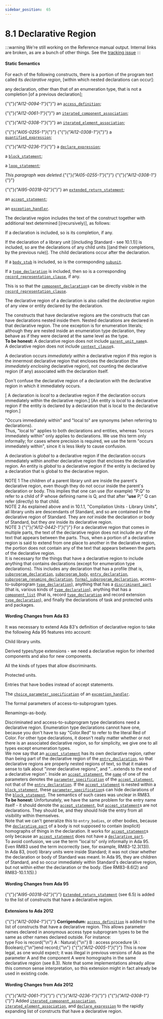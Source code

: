 ---
sidebar_position:  65
---

# 8.1 Declarative Region

:::warning
We're still working on the Reference manual output.  Internal links are broken,
as are a bunch of other things.
See the [tracking issue](https://github.com/ada-lang-io/ada-lang-io/issues/20)
:::



#### Static Semantics

<p>For each of the following constructs, there is a portion of the program text called its <em>declarative region</em>, [within which nested declarations can occur]: <br /></p>

<p>any declaration, other than that of an enumeration type, that is not a completion [of a previous declaration];<br /></p>

<p>{"{"}<em>{"AI12-0094-1"}</em>{"}"} an <code><a href="../AA-3/AA-3.10#S0084">access_definition</a></code>;<br /></p>

<p>{"{"}<em>{"AI12-0061-1"}</em>{"}"} an <code><a href="../AA-4/AA-4.3#S0119">iterated_component_association</a></code>;<br /></p>

<p>{"{"}<em>{"AI12-0308-1"}</em>{"}"} an <code><a href="../AA-4/AA-4.3#S0131">iterated_element_association</a></code>;<br /></p>

<p>{"{"}<em>{"AI05-0255-1"}</em>{"}"} {"{"}<em>{"AI12-0308-1"}</em>{"}"} a <code><a href="../AA-4/AA-4.5#S0153">quantified_expression</a></code>;<br /></p>

<p>{"{"}<em>{"AI12-0236-1"}</em>{"}"} a <code><a href="../AA-4/AA-4.5#S0156">declare_expression</a></code>;<br /></p>

<p>a <code><a href="../AA-5/AA-5.6#S0191">block_statement</a></code>;<br /></p>

<p>a <code><a href="../AA-5/AA-5.5#S0178">loop_statement</a></code>;<br /></p>

<p><em>This paragraph was deleted.</em>{"{"}<em>{"AI05-0255-1"}</em>{"}"} {"{"}<em>{"AI12-0308-1"}</em>{"}"} <br /></p>

<p>{"{"}<em>{"AI95-00318-02"}</em>{"}"} an <code><a href="../AA-6/AA-6.5#S0225">extended_return_statement</a></code>;<br /></p>

<p>an <code><a href="../AA-9/AA-9.5#S0258">accept_statement</a></code>;<br /></p>

<p>an <code><a href="../AA-11/AA-11.2#S0305">exception_handler</a></code>. <br /></p>

<p>The declarative region includes the text of the construct together with additional text determined [(recursively)], as follows: <br /></p>

<p>If a declaration is included, so is its completion, if any.<br /></p>

<p>If the declaration of a library unit [(including Standard - see 10.1.1)] is included, so are the declarations of any child units [(and their completions, by the previous rule)]. The child declarations occur after the declaration.<br /></p>

<p>If a <code><a href="../AA-10/AA-10.1#S0297">body_stub</a></code> is included, so is the corresponding <code><a href="../AA-10/AA-10.1#S0302">subunit</a></code>.<br /></p>

<p>If a <code><a href="../AA-3/AA-3.2#S0023">type_declaration</a></code> is included, then so is a corresponding <code><a href="../AA-13/AA-13.5#S0352">record_representation_clause</a></code>, if any. <br /></p>

<Admonition type="aarm" aarm="reason" title="Reason: ">
<strong></strong>This is so that the <code><a href="../AA-3/AA-3.8#S0070">component_declaration</a></code>s can be directly visible in the <code><a href="../AA-13/AA-13.5#S0352">record_representation_clause</a></code>. <br /></Admonition>

<p>The declarative region of a declaration is also called the <em>declarative region</em> of any view or entity declared by the declaration. <br /></p>

<Admonition type="aarm" aarm="reason" title="Reason: ">
<strong></strong>The constructs that have declarative regions are the constructs that can have declarations nested inside them. Nested declarations are declared in that declarative region. The one exception is for enumeration literals; although they are nested inside an enumeration type declaration, they behave as if they were declared at the same level as the type. <br /></Admonition>

<Admonition type="aarm" aarm="note" title="Note: ">
<strong>To be honest: </strong>A declarative region does not include <code><a href="../AA-10/AA-10.1#S0291">parent_unit_name</a></code>s. <br /></Admonition>

<Admonition type="aarm" aarm="ramification" title="Ramification: ">
<strong></strong>A declarative region does not include <code><a href="../AA-10/AA-10.1#S0292">context_clause</a></code>s. <br /></Admonition>

<p>A declaration occurs <em>immediately within</em> a declarative region if this region is the innermost declarative region that encloses the declaration (the <em>immediately enclosing</em> declarative region), not counting the declarative region (if any) associated with the declaration itself. <br /></p>

<Admonition type="aarm" aarm="discussion" title="Discussion: ">
<strong></strong>Don't confuse the declarative region of a declaration with the declarative region in which it immediately occurs. <br /></Admonition>

<p>[ A declaration is <em>local</em> to a declarative region if the declaration occurs immediately within the declarative region.] [An entity is <em>local</em> to a declarative region if the entity is declared by a declaration that is local to the declarative region.] <br /></p>

<Admonition type="aarm" aarm="ramification" title="Ramification: ">
<strong></strong>"Occurs immediately within" and "local to" are synonyms (when referring to declarations).<br /></Admonition>

<Admonition type="aarm" aarm="note" title="Note: ">
Thus, "local to" applies to both declarations and entities, whereas "occurs immediately within" only applies to declarations. We use this term only informally; for cases where precision is required, we use the term "occurs immediately within", since it is less likely to cause confusion. <br /></Admonition>

<p>A declaration is <em>global</em> to a declarative region if the declaration occurs immediately within another declarative region that encloses the declarative region. An entity is <em>global</em> to a declarative region if the entity is declared by a declaration that is global to the declarative region. <br /></p>

<Admonition type="aarm" aarm="note" title="Note: ">
NOTE 1   The children of a parent library unit are inside the parent's declarative region, even though they do not occur inside the parent's declaration or body. This implies that one can use (for example) "P.Q" to refer to a child of P whose defining name is Q, and that after "<strong>use</strong> P;" Q can refer (directly) to that child.<br /></Admonition>

<Admonition type="aarm" aarm="note" title="Note: ">
NOTE 2   As explained above and in 10.1.1, "Compilation Units - Library Units", all library units are descendants of Standard, and so are contained in the declarative region of Standard. They are <em>not</em> inside the declaration or body of Standard, but they <em>are</em> inside its declarative region.<br /></Admonition>

<Admonition type="aarm" aarm="note" title="Note: ">
NOTE 3   {"{"}<em>{"AI12-0442-1"}</em>{"}"} For a declarative region that comes in multiple parts, the text of the declarative region does not include any of the text that appears between the parts. Thus, when a portion of a declarative region is said to extend from one place to another in the declarative region, the portion does not contain any of the text that appears between the parts of the declarative region. <br /></Admonition>

<Admonition type="aarm" aarm="discussion" title="Discussion: ">
<strong></strong>It is necessary for the things that have a declarative region to include anything that contains declarations (except for enumeration type declarations). This includes any declaration that has a profile (that is, <code><a href="../AA-6/AA-6.1#S0195">subprogram_declaration</a></code>, <code><a href="../AA-6/AA-6.3#S0216">subprogram_body</a></code>, <code><a href="../AA-9/AA-9.5#S0257">entry_declaration</a></code>, <code><a href="../AA-8/AA-8.5#S0242">subprogram_renaming_declaration</a></code>, <code><a href="../AA-12/AA-12.6#S0335">formal_subprogram_declaration</a></code>, access-to-subprogram <code><a href="../AA-3/AA-3.2#S0023">type_declaration</a></code>), anything that has a <code><a href="../AA-3/AA-3.7#S0059">discriminant_part</a></code> (that is, various kinds of <code><a href="../AA-3/AA-3.2#S0023">type_declaration</a></code>), anything that has a <code><a href="../AA-3/AA-3.8#S0068">component_list</a></code> (that is, record <code><a href="../AA-3/AA-3.2#S0023">type_declaration</a></code> and record extension <code><a href="../AA-3/AA-3.2#S0023">type_declaration</a></code>), and finally the declarations of task and protected units and packages. <br /></Admonition>


#### Wording Changes from Ada 83

<Admonition type="aarm" aarm="note" title="Note: ">
It was necessary to extend Ada 83's definition of declarative region to take the following Ada 95 features into account: <br /></Admonition>

<p>Child library units.<br /></p>

<p>Derived types/type extensions - we need a declarative region for inherited components and also for new components.<br /></p>

<p>All the kinds of types that allow discriminants.<br /></p>

<p>Protected units.<br /></p>

<p>Entries that have bodies instead of accept statements.<br /></p>

<p>The <code><a href="../AA-11/AA-11.2#S0306">choice_parameter_specification</a></code> of an <code><a href="../AA-11/AA-11.2#S0305">exception_handler</a></code>.<br /></p>

<p>The formal parameters of access-to-subprogram types.<br /></p>

<p>Renamings-as-body. <br /></p>

<Admonition type="aarm" aarm="note" title="Note: ">
Discriminated and access-to-subprogram type declarations need a declarative region. Enumeration type declarations cannot have one, because you don't have to say "Color.Red" to refer to the literal Red of Color. For other type declarations, it doesn't really matter whether or not there is an associated declarative region, so for simplicity, we give one to all types except enumeration types.<br /></Admonition>

<Admonition type="aarm" aarm="note" title="Note: ">
We now say that an <code><a href="../AA-9/AA-9.5#S0258">accept_statement</a></code> has its own declarative region, rather than being part of the declarative region of the <code><a href="../AA-9/AA-9.5#S0257">entry_declaration</a></code>, so that declarative regions are properly nested regions of text, so that it makes sense to talk about "inner declarative regions", and "...extends to the end of a declarative region". Inside an <code><a href="../AA-9/AA-9.5#S0258">accept_statement</a></code>, the <code><a href="../AA-4/AA-4.1#S0091">name</a></code> of one of the parameters denotes the <code><a href="../AA-6/AA-6.1#S0207">parameter_specification</a></code> of the <code><a href="../AA-9/AA-9.5#S0258">accept_statement</a></code>, not that of the <code><a href="../AA-9/AA-9.5#S0257">entry_declaration</a></code>. If the <code><a href="../AA-9/AA-9.5#S0258">accept_statement</a></code> is nested within a <code><a href="../AA-5/AA-5.6#S0191">block_statement</a></code>, these <code><a href="../AA-6/AA-6.1#S0207">parameter_specification</a></code>s can hide declarations of the <code><a href="../AA-5/AA-5.6#S0191">block_statement</a></code>. The semantics of such cases was unclear in RM83. <br /></Admonition>

<Admonition type="aarm" aarm="note" title="Note: ">
<strong>To be honest: </strong>Unfortunately, we have the same problem for the entry name itself - it should denote the <code><a href="../AA-9/AA-9.5#S0258">accept_statement</a></code>, but <code><a href="../AA-9/AA-9.5#S0258">accept_statement</a></code>s are not declarations. They should be, and they should hide the entry from all visibility within themselves. <br /></Admonition>

<Admonition type="aarm" aarm="note" title="Note: ">
Note that we can't generalize this to <code>entry_bodies</code>, or other bodies, because the <code><a href="../AA-3/AA-3.11#S0086">declarative_part</a></code> of a body is not supposed to contain (explicit) homographs of things in the declaration. It works for <code><a href="../AA-9/AA-9.5#S0258">accept_statement</a></code>s only because an <code><a href="../AA-9/AA-9.5#S0258">accept_statement</a></code> does not have a <code><a href="../AA-3/AA-3.11#S0086">declarative_part</a></code>.<br /></Admonition>

<Admonition type="aarm" aarm="note" title="Note: ">
To avoid confusion, we use the term "local to" only informally in Ada 95. Even RM83 used the term incorrectly (see, for example, RM83-12.3(13)).<br /></Admonition>

<Admonition type="aarm" aarm="note" title="Note: ">
In Ada 83, (root) library units were inside Standard; it was not clear whether the declaration or body of Standard was meant. In Ada 95, they are children of Standard, and so occur immediately within Standard's declarative region, but not within either the declaration or the body. (See RM83-8.6(2) and RM83-10.1.1(5).) <br /></Admonition>


#### Wording Changes from Ada 95

<Admonition type="aarm" aarm="note" title="Note: ">
{"{"}<em>{"AI95-00318-02"}</em>{"}"} <code><a href="../AA-6/AA-6.5#S0225">Extended_return_statement</a></code> (see 6.5) is added to the list of constructs that have a declarative region. <br /></Admonition>


#### Extensions to Ada 2012

<Admonition type="aarm" aarm="note" title="Note: ">
{"{"}<em>{"AI12-0094-1"}</em>{"}"} <strong>Corrigendum:</strong> <code><a href="../AA-3/AA-3.10#S0084">access_definition</a></code> is added to the list of constructs that have a declarative region. This allows parameter names declared in anonymous access type subprogram types to be the same as other names declared outside. For instance: <br /></Admonition>

<CodeBlock>
type Foo is record{"\n"}   A : Natural;{"\n"}   B : access procedure (A : Boolean);{"\n"}end record;{"\n"}

</CodeBlock>
<Admonition type="aarm" aarm="note" title="Note: ">
{"{"}<em>{"AI12-0005-1"}</em>{"}"} This is now legal, as one would expect; it was illegal in previous versions of Ada as the parameter A and the component A were homographs in the same declarative region (see 8.3). Note that some implementations already allow this common sense interpretation, so this extension might in fact already be used in existing code. <br /></Admonition>


#### Wording Changes from Ada 2012

<Admonition type="aarm" aarm="note" title="Note: ">
{"{"}<em>{"AI12-0061-1"}</em>{"}"} {"{"}<em>{"AI12-0236-1"}</em>{"}"} {"{"}<em>{"AI12-0308-1"}</em>{"}"} Added <code><a href="../AA-4/AA-4.3#S0119">iterated_component_association</a></code>, <code><a href="../AA-4/AA-4.3#S0131">iterated_element_association</a></code>, and <code><a href="../AA-4/AA-4.5#S0156">declare_expression</a></code> to the rapidly expanding list of constructs that have a declarative region. <br /></Admonition>

